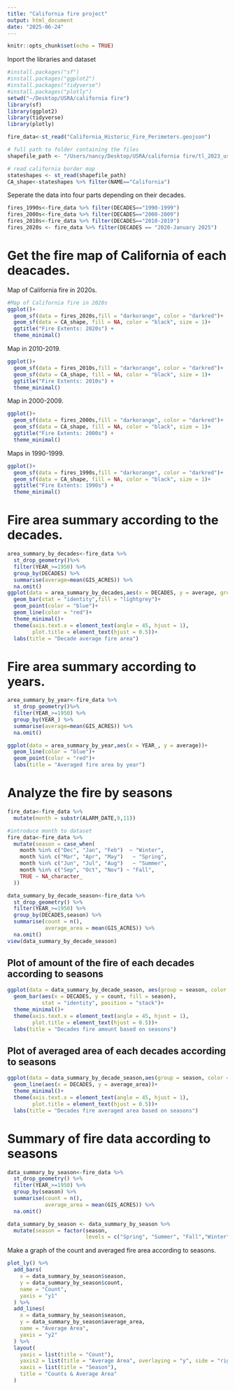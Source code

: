 ```yaml
---
title: "California fire project"
output: html_document
date: "2025-06-24"
---
```


```r
knitr::opts_chunk$set(echo = TRUE)
```

Inport the libraries and dataset
```r
#install.packages("sf")
#install.packages("ggplot2")
#install.packages("tidyverse")
#install.packages("plotly")
setwd("~/Desktop/USRA/california fire")
library(sf)
library(ggplot2)
library(tidyverse)
library(plotly)

fire_data<-st_read("California_Historic_Fire_Perimeters.geojson")

# full path to folder containing the files
shapefile_path <- "/Users/nancy/Desktop/USRA/california fire/tl_2023_us_state/tl_2023_us_state.shp"

# read california border map
stateshapes <- st_read(shapefile_path)
CA_shape<-stateshapes %>% filter(NAME=="California")
```

Seperate the data into four parts depending on their decades.
```r
fires_1990s<-fire_data %>% filter(DECADES=="1990-1999")
fires_2000s<-fire_data %>% filter(DECADES=="2000-2009")
fires_2010s<-fire_data %>% filter(DECADES=="2010-2019")
fires_2020s <- fire_data %>% filter(DECADES == "2020-January 2025")

```


# Get the fire map of California of each deacades.  

Map of California fire in 2020s.
```r
#Map of California fire in 2020s 
ggplot()+
  geom_sf(data = fires_2020s,fill = "darkorange", color = "darkred")+
  geom_sf(data = CA_shape, fill = NA, color = "black", size = 1)+
  ggtitle("Fire Extents: 2020s") +
  theme_minimal()
```
  
Map in 2010-2019.  
```r
ggplot()+
  geom_sf(data = fires_2010s,fill = "darkorange", color = "darkred")+
  geom_sf(data = CA_shape, fill = NA, color = "black", size = 1)+
  ggtitle("Fire Extents: 2010s") +
  theme_minimal()
```

Map in 2000-2009.  
```r
ggplot()+
  geom_sf(data = fires_2000s,fill = "darkorange", color = "darkred")+
  geom_sf(data = CA_shape, fill = NA, color = "black", size = 1)+
  ggtitle("Fire Extents: 2000s") +
  theme_minimal()
```
Maps in 1990-1999.  
```r
ggplot()+
  geom_sf(data = fires_1990s,fill = "darkorange", color = "darkred")+
  geom_sf(data = CA_shape, fill = NA, color = "black", size = 1)+
  ggtitle("Fire Extents: 1990s") +
  theme_minimal()
```

# Fire area summary according to the decades.  


```r
area_summary_by_decades<-fire_data %>%
  st_drop_geometry()%>% 
  filter(YEAR_>=1950) %>% 
  group_by(DECADES) %>% 
  summarise(average=mean(GIS_ACRES)) %>% 
  na.omit()
ggplot(data = area_summary_by_decades,aes(x = DECADES, y = average, group = 1))+
  geom_bar(stat = "identity",fill = "lightgrey")+
  geom_point(color = "blue")+
  geom_line(color = "red")+
  theme_minimal()+
  theme(axis.text.x = element_text(angle = 45, hjust = 1),
        plot.title = element_text(hjust = 0.5))+
  labs(title = "Decade average fire area")
```
# Fire area summary according to years.  
```r
area_summary_by_year<-fire_data %>% 
  st_drop_geometry()%>% 
  filter(YEAR_>=1950) %>% 
  group_by(YEAR_) %>% 
  summarise(average=mean(GIS_ACRES)) %>% 
  na.omit()

ggplot(data = area_summary_by_year,aes(x = YEAR_, y = average))+
  geom_line(color = "blue")+
  geom_point(color = "red")+
  labs(title = "Averaged fire area by year")
```
# Analyze the fire by seasons
```r
fire_data<-fire_data %>% 
  mutate(month = substr(ALARM_DATE,9,11))

#introduce month to dataset
fire_data<-fire_data %>% 
  mutate(season = case_when(
    month %in% c("Dec", "Jan", "Feb")  ~ "Winter",
    month %in% c("Mar", "Apr", "May")   ~ "Spring",
    month %in% c("Jun", "Jul", "Aug")   ~ "Summer",
    month %in% c("Sep", "Oct", "Nov") ~ "Fall",
    TRUE ~ NA_character_
  ))

data_summary_by_decade_season<-fire_data %>% 
  st_drop_geometry() %>% 
  filter(YEAR_>=1950) %>% 
  group_by(DECADES,season) %>% 
  summarise(count = n(),
            average_area = mean(GIS_ACRES)) %>% 
  na.omit()
view(data_summary_by_decade_season)
```
## Plot of amount of the fire of each decades according to seasons
```r
ggplot(data = data_summary_by_decade_season, aes(group = season, color = season)) +
  geom_bar(aes(x = DECADES, y = count, fill = season), 
           stat = "identity", position = "stack")+
  theme_minimal()+
  theme(axis.text.x = element_text(angle = 45, hjust = 1),
        plot.title = element_text(hjust = 0.5))+
  labs(title = "Decades fire amount based on seasons")
```

## Plot of averaged area of each decades according to seasons
```r
ggplot(data = data_summary_by_decade_season,aes(group = season, color = season))+
  geom_line(aes(x = DECADES, y = average_area))+
  theme_minimal()+
  theme(axis.text.x = element_text(angle = 45, hjust = 1),
        plot.title = element_text(hjust = 0.5))+
  labs(title = "Decades fire averaged area based on seasons")
```

# Summary of fire data according to seasons
```r
data_summary_by_season<-fire_data %>% 
  st_drop_geometry() %>% 
  filter(YEAR_>=1950) %>% 
  group_by(season) %>% 
  summarise(count = n(),
            average_area = mean(GIS_ACRES)) %>% 
  na.omit()

data_summary_by_season <- data_summary_by_season %>%
  mutate(season = factor(season, 
                         levels = c("Spring", "Summer", "Fall","Winter")))
```
  
Make a graph of the count and averaged  fire area according to seasons.  

```r
plot_ly() %>%
  add_bars(
    x = data_summary_by_season$season, 
    y = data_summary_by_season$count, 
    name = "Count",
    yaxis = "y1"
  ) %>%
  add_lines(
    x = data_summary_by_season$season, 
    y = data_summary_by_season$average_area, 
    name = "Average Area",
    yaxis = "y2"
  ) %>%
  layout(
    yaxis = list(title = "Count"),
    yaxis2 = list(title = "Average Area", overlaying = "y", side = "right"),
    xaxis = list(title = "Season"),
    title = "Counts & Average Area"
  )


```

